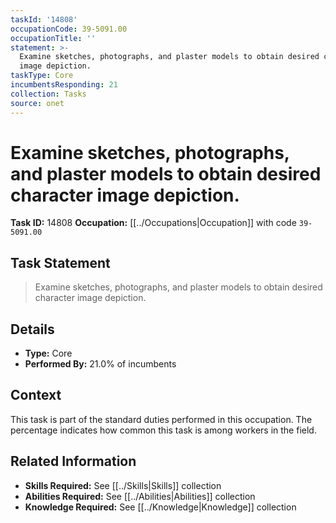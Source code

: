 ```yaml
---
taskId: '14808'
occupationCode: 39-5091.00
occupationTitle: ''
statement: >-
  Examine sketches, photographs, and plaster models to obtain desired character
  image depiction.
taskType: Core
incumbentsResponding: 21
collection: Tasks
source: onet
---
```

# Examine sketches, photographs, and plaster models to obtain desired character image depiction.

**Task ID:** 14808
**Occupation:** [[../Occupations|Occupation]] with code `39-5091.00`

## Task Statement

> Examine sketches, photographs, and plaster models to obtain desired character image depiction.

## Details

- **Type:** Core
- **Performed By:** 21.0% of incumbents

## Context

This task is part of the standard duties performed in this occupation. The percentage indicates how common this task is among workers in the field.

## Related Information

- **Skills Required:** See [[../Skills|Skills]] collection
- **Abilities Required:** See [[../Abilities|Abilities]] collection
- **Knowledge Required:** See [[../Knowledge|Knowledge]] collection
